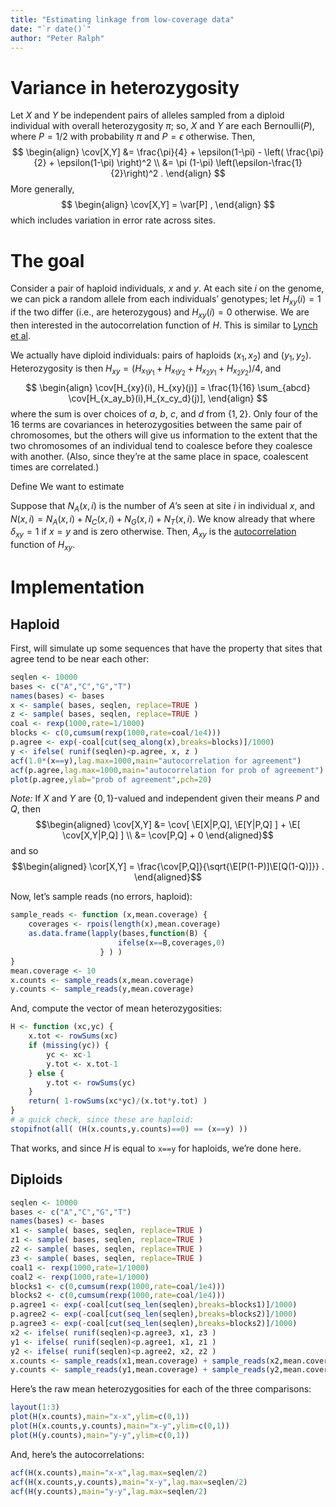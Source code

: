 ```yaml
---
title: "Estimating linkage from low-coverage data"
date: "`r date()`"
author: "Peter Ralph"
---
```


$$
\newcommand{\E}{\mathbb{E}}
\renewcommand{\P}{\mathbb{P}}
\newcommand{\cov}{\text{cov}\,}
\newcommand{\var}{\text{var}\,}
\newcommand{\cor}{\text{cor}\,}
$$

Variance in heterozygosity
==========================

Let $X$ and $Y$ be independent pairs of alleles sampled from a diploid individual
with overall heterozygosity $\pi$;
so, $X$ and $Y$ are each Bernoulli($P$), where $P=1/2$ with probability $\pi$
and $P=\epsilon$ otherwise.
Then,
$$
\begin{align}
    \cov[X,Y] &= \frac{\pi}{4} + \epsilon(1-\pi) - \left( \frac{\pi}{2} + \epsilon(1-\pi) \right)^2 \\
        &= \pi (1-\pi) \left(\epsilon-\frac{1}{2}\right)^2 .
\end{align}
$$
More generally,
$$
\begin{align}
    \cov[X,Y] = \var[P] ,
\end{align}
$$
which includes variation in error rate across sites.


The goal
========

Consider a pair of haploid individuals, $x$ and $y$.
At each site $i$ on the genome, we can pick a random allele from each individuals' genotypes;
let $H_{xy}(i)=1$ if the two differ (i.e., are heterozygous) and $H_{xy}(i)=0$ otherwise.
We are then interested in the autocorrelation function of $H$.
This is similar to [Lynch et al](http://www.ncbi.nlm.nih.gov/pubmed/24948778).

We actually have diploid individuals: pairs of haploids $(x_1,x_2)$ and $(y_1,y_2)$.
Heterozygosity is then $H_{xy} = (H_{x_1y_1}+H_{x_1y_2}+H_{x_2y_1}+H_{x_2y_2})/4$,
and 
$$
\begin{align}
\cov[H_{xy}(i), H_{xy}(j)] = \frac{1}{16} \sum_{abcd} \cov[H_{x_ay_b}(i),H_{x_cy_d}(j)],
\end{align}
$$
where the sum is over choices of $a$, $b$, $c$, and $d$ from $\{1,2\}$.
Only four of the 16 terms are covariances in heterozygosities
between the same pair of chromosomes,
but the others will give us information to the extent that
the two chromosomes of an individual tend to coalesce before they coalesce with another.
(Also, since they're at the same place in space, coalescent times are correlated.)

Define
\begin{align}
    \pi_{xy} = \frac{1}{L} \sum_i H_{xy}(i) .
\end{align}
We want to estimate
\begin{align}
    A_{xy}(d) = \frac{1}{L-d} \sum_i (H_{xy}(i)-\pi_{xy})(H_{xy}(i+d)-\pi_{xy}) .
\end{align}

Suppose that $N_A(x,i)$ is the number of $A$'s seen at site $i$ in individual $x$,
and $N(x,i) = N_A(x,i) + N_C(x,i) + N_G(x,i) + N_T(x,i)$.
We know already that
\begin{align}
    \E\left[ 1 - \sum_B \frac{N_B(x,i)}{N(x,i)} \frac{N_B(y,i) - \delta_{xy}}{N(y,i)-\delta_{xy}} \right] = H_{xy}(i) ,
\end{align}
where $\delta_{xy}=1$ if $x=y$ and is zero otherwise.
Then, $A_{xy}$ is the [autocorrelation](https://en.wikipedia.org/wiki/Autocorrelation) function of $H_{xy}$.


Implementation
==============

Haploid
-------

First, will simulate up some sequences that have the property
that sites that agree tend to be near each other:
```r
seqlen <- 10000
bases <- c("A","C","G","T")
names(bases) <- bases
x <- sample( bases, seqlen, replace=TRUE )
z <- sample( bases, seqlen, replace=TRUE )
coal <- rexp(1000,rate=1/1000)
blocks <- c(0,cumsum(rexp(1000,rate=coal/1e4)))
p.agree <- exp(-coal[cut(seq_along(x),breaks=blocks)]/1000)
y <- ifelse( runif(seqlen)<p.agree, x, z )
acf(1.0*(x==y),lag.max=1000,main="autocorrelation for agreement")
acf(p.agree,lag.max=1000,main="autocorrelation for prob of agreement")
plot(p.agree,ylab="prob of agreement",pch=20)
```

*Note:* If $X$ and $Y$ are $\{0,1\}$-valued and independent given their means $P$ and $Q$,
then
$$\begin{aligned}
\cov[X,Y] 
    &= 
    \cov[ \E[X|P,Q], \E[Y|P,Q] ] + \E[ \cov[X,Y|P,Q] ] \\
    &= 
    \cov[P,Q] + 0
\end{aligned}$$
and so 
$$\begin{aligned}
\cor[X,Y] 
=
\frac{\cov[P,Q]}{\sqrt{\E[P(1-P)]\E[Q(1-Q)]}} .
\end{aligned}$$

Now, let's sample reads (no errors, haploid):
```r
sample_reads <- function (x,mean.coverage) {
    coverages <- rpois(length(x),mean.coverage)
    as.data.frame(lapply(bases,function(B) {
                        ifelse(x==B,coverages,0)
                    } ) )
}
mean.coverage <- 10
x.counts <- sample_reads(x,mean.coverage)
y.counts <- sample_reads(y,mean.coverage)
```

And, compute the vector of mean heterozygosities:
```r
H <- function (xc,yc) {
    x.tot <- rowSums(xc)
    if (missing(yc)) {
        yc <- xc-1
        y.tot <- x.tot-1
    } else {
        y.tot <- rowSums(yc)
    }
    return( 1-rowSums(xc*yc)/(x.tot*y.tot) )
}
# a quick check, since these are haploid:
stopifnot(all( (H(x.counts,y.counts)==0) == (x==y) ))
```

That works, and since $H$ is equal to `x==y` for haploids, we're done here.

Diploids
--------

```r
seqlen <- 10000
bases <- c("A","C","G","T")
names(bases) <- bases
x1 <- sample( bases, seqlen, replace=TRUE )
z1 <- sample( bases, seqlen, replace=TRUE )
z2 <- sample( bases, seqlen, replace=TRUE )
z3 <- sample( bases, seqlen, replace=TRUE )
coal1 <- rexp(1000,rate=1/1000)
coal2 <- rexp(1000,rate=1/1000)
blocks1 <- c(0,cumsum(rexp(1000,rate=coal/1e4)))
blocks2 <- c(0,cumsum(rexp(1000,rate=coal/1e4)))
p.agree1 <- exp(-coal[cut(seq_len(seqlen),breaks=blocks1)]/1000)
p.agree2 <- exp(-coal[cut(seq_len(seqlen),breaks=blocks2)]/1000)
p.agree3 <- exp(-coal[cut(seq_len(seqlen),breaks=blocks2)]/1000)
x2 <- ifelse( runif(seqlen)<p.agree3, x1, z3 )
y1 <- ifelse( runif(seqlen)<p.agree1, x1, z1 )
y2 <- ifelse( runif(seqlen)<p.agree2, x2, z2 )
x.counts <- sample_reads(x1,mean.coverage) + sample_reads(x2,mean.coverage)
y.counts <- sample_reads(y1,mean.coverage) + sample_reads(y2,mean.coverage)
```

Here's the raw mean heterozygosities for each of the three comparisons:
```r
layout(1:3)
plot(H(x.counts),main="x-x",ylim=c(0,1))
plot(H(x.counts,y.counts),main="x-y",ylim=c(0,1))
plot(H(y.counts),main="y-y",ylim=c(0,1))
```

And, here's the autocorrelations:
```r
acf(H(x.counts),main="x-x",lag.max=seqlen/2)
acf(H(x.counts,y.counts),main="x-y",lag.max=seqlen/2)
acf(H(y.counts),main="y-y",lag.max=seqlen/2)
```
